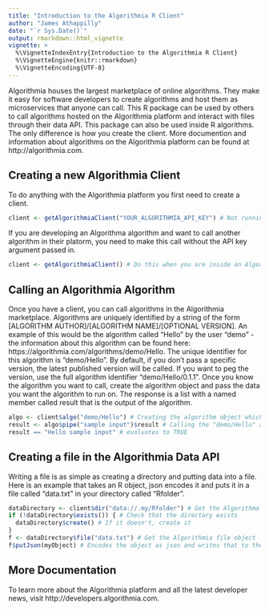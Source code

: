 ```yaml
---
title: "Introduction to the Algorithmia R Client"
author: "James Athappilly"
date: "`r Sys.Date()`"
output: rmarkdown::html_vignette
vignette: >
  %\VignetteIndexEntry{Introduction to the Algorithmia R Client}
  %\VignetteEngine{knitr::rmarkdown}
  %\VignetteEncoding{UTF-8}
---
```


Algorithmia houses the largest marketplace of online algorithms. They make it easy for software developers to create algorithms and host them as microservices that anyone can call. This R package can be used by others to call algorithms hosted on the Algorithmia platform and interact with files through their data API. This package can also be used inside R algorithms. The only difference is how you create the client. More documention and information about algorithms on the Algorithmia platform can be found at http://algorithmia.com.

## Creating a new Algorithmia Client

To do anything with the Algorithmia platform you first need to create a client.

```r
client <- getAlgorithmiaClient("YOUR_ALGORITHMIA_API_KEY") # Not running in Algorithmia
```

If you are developing an Algorithma algorithm and want to call another algorithm in their platorm, you need to make this call without the API key argument passed in.

```r
client <- getAlgorithmiaClient() # Do this when you are inside an Algorithmia Algorithm
```


## Calling an Algorithmia Algorithm

Once you have a client, you can call algorithms in the Algorithmia marketplace. Algorithms are uniquely identified by a string of the form [ALGORITHM AUTHOR]/[ALGORITHM NAME]/[OPTIONAL VERSION]. An example of this would be the algorithm called "Hello" by the user "demo" - the information about this algorithm can be found here: https://algorithmia.com/algorithms/demo/Hello. The unique identifier for this algorithm is "demo/Hello". By default, if you don't pass a specific version, the latest published version will be called. If you want to peg the version, use the full algorithm identifier "demo/Hello/0.1.1". Once you know the algorithm you want to call, create the algorithm object and pass the data you want the algorithm to run on. The response is a list with a named member called result that is the output of the algorithm.

```r
algo <- client$algo("demo/Hello") # Creating the algorithm object which can be used for multiple algorithm calls
result <- algo$pipe("sample input")$result # Calling the "demo/Hello" algorithm with the input of the algorithm being the string "sample input"
result == "Hello sample input" # evaluates to TRUE
```


## Creating a file in the Algorithmia Data API

Writing a file is as simple as creating a directory and putting data into a file. Here is an example that takes an R object, json encodes it and puts it in a file called "data.txt" in your directory called "Rfolder".

```r
dataDirectory <- client$dir("data://.my/Rfolder") # Get the Algorithma directory object
if (!dataDirectory$exists()) { # Check that the directory exists
  dataDirectory$create() # If it doesn't, create it
}
f <- dataDirectory$file("data.txt") # Get the Algorithmia file object
f$putJson(myObject) # Encodes the object as json and writes that to the file, overwriting it if it exists and creating it if it doesn't
```

## More Documentation

To learn more about the Algorithmia platform and all the latest developer news, visit http://developers.algorithmia.com.
